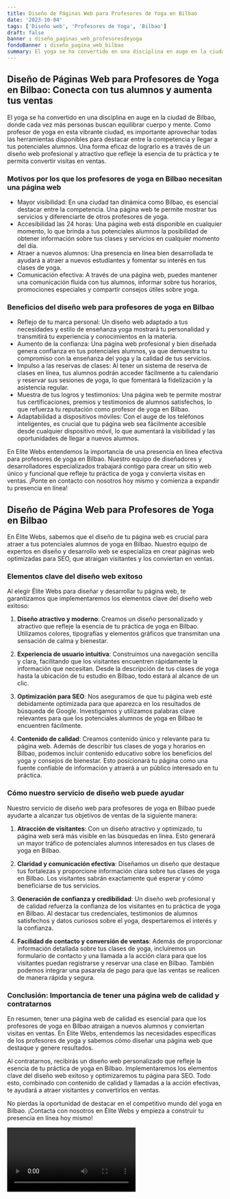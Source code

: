 ```yaml
---
title: Diseño de Páginas Web para Profesores de Yoga en Bilbao
date: '2023-10-04'
tags: ['Diseño web', 'Profesores de Yoga', 'Bilbao']
draft: false
banner : diseño_paginas_web_profesoresdeyoga
fondoBanner : diseño_pagina_web_bilbao
summary: El yoga se ha convertido en una disciplina en auge en la ciudad de Bilbao, donde cada vez más personas buscan equilibrar cuerpo y mente. Como profesor de yoga en esta vibrante ciudad, es importante aprovechar todas las herramientas disponibles para destacar entre la competencia y llegar a tus potenciales alumnos. Una forma eficaz de lograrlo es a través de un diseño web profesional y atractivo que refleje la esencia de tu práctica y te permita convertir visitas en ventas.
---
```


## Diseño de Páginas Web para Profesores de Yoga en Bilbao: Conecta con tus alumnos y aumenta tus ventas

El yoga se ha convertido en una disciplina en auge en la ciudad de Bilbao, donde cada vez más personas buscan equilibrar cuerpo y mente. Como profesor de yoga en esta vibrante ciudad, es importante aprovechar todas las herramientas disponibles para destacar entre la competencia y llegar a tus potenciales alumnos. Una forma eficaz de lograrlo es a través de un diseño web profesional y atractivo que refleje la esencia de tu práctica y te permita convertir visitas en ventas.

### Motivos por los que los profesores de yoga en Bilbao necesitan una página web

- Mayor visibilidad: En una ciudad tan dinámica como Bilbao, es esencial destacar entre la competencia. Una página web te permite mostrar tus servicios y diferenciarte de otros profesores de yoga.
- Accesibilidad las 24 horas: Una página web está disponible en cualquier momento, lo que brinda a tus potenciales alumnos la posibilidad de obtener información sobre tus clases y servicios en cualquier momento del día.
- Atraer a nuevos alumnos: Una presencia en línea bien desarrollada te ayudará a atraer a nuevos estudiantes y fomentar su interés en tus clases de yoga.
- Comunicación efectiva: A través de una página web, puedes mantener una comunicación fluida con tus alumnos, informar sobre tus horarios, promociones especiales y compartir consejos útiles sobre yoga.

### Beneficios del diseño web para profesores de yoga en Bilbao

- Reflejo de tu marca personal: Un diseño web adaptado a tus necesidades y estilo de enseñanza yoga mostrará tu personalidad y transmitirá tu experiencia y conocimientos en la materia.
- Aumento de la confianza: Una página web profesional y bien diseñada genera confianza en tus potenciales alumnos, ya que demuestra tu compromiso con la enseñanza del yoga y la calidad de tus servicios.
- Impulso a las reservas de clases: Al tener un sistema de reserva de clases en línea, tus alumnos podrán acceder fácilmente a tu calendario y reservar sus sesiones de yoga, lo que fomentará la fidelización y la asistencia regular.
- Muestra de tus logros y testimonios: Una página web te permite mostrar tus certificaciones, premios y testimonios de alumnos satisfechos, lo que refuerza tu reputación como profesor de yoga en Bilbao.
- Adaptabilidad a dispositivos móviles: Con el auge de los teléfonos inteligentes, es crucial que tu página web sea fácilmente accesible desde cualquier dispositivo móvil, lo que aumentará la visibilidad y las oportunidades de llegar a nuevos alumnos.

En Elite Webs entendemos la importancia de una presencia en línea efectiva para profesores de yoga en Bilbao. Nuestro equipo de diseñadores y desarrolladores especializados trabajará contigo para crear un sitio web único y funcional que refleje tu práctica de yoga y convierta visitas en ventas. ¡Ponte en contacto con nosotros hoy mismo y comienza a expandir tu presencia en línea!

<GifSeo />

<Cta />

## Diseño de Página Web para Profesores de Yoga en Bilbao

En Élite Webs, sabemos que el diseño de tu página web es crucial para atraer a tus potenciales alumnos de yoga en Bilbao. Nuestro equipo de expertos en diseño y desarrollo web se especializa en crear páginas web optimizadas para SEO, que atraigan visitantes y los conviertan en ventas.

### Elementos clave del diseño web exitoso

Al elegir Élite Webs para diseñar y desarrollar tu página web, te garantizamos que implementaremos los elementos clave del diseño web exitoso:

1. **Diseño atractivo y moderno**: Creamos un diseño personalizado y atractivo que refleje la esencia de tu práctica de yoga en Bilbao. Utilizamos colores, tipografías y elementos gráficos que transmitan una sensación de calma y bienestar.

2. **Experiencia de usuario intuitiva**: Construimos una navegación sencilla y clara, facilitando que los visitantes encuentren rápidamente la información que necesitan. Desde la descripción de tus clases de yoga hasta la ubicación de tu estudio en Bilbao, todo estará al alcance de un clic.

3. **Optimización para SEO**: Nos aseguramos de que tu página web esté debidamente optimizada para que aparezca en los resultados de búsqueda de Google. Investigamos y utilizamos palabras clave relevantes para que los potenciales alumnos de yoga en Bilbao te encuentren fácilmente.

4. **Contenido de calidad**: Creamos contenido único y relevante para tu página web. Además de describir tus clases de yoga y horarios en Bilbao, podemos incluir contenido educativo sobre los beneficios del yoga y consejos de bienestar. Esto posicionará tu página como una fuente confiable de información y atraerá a un público interesado en tu práctica.

### Cómo nuestro servicio de diseño web puede ayudar

Nuestro servicio de diseño web para profesores de yoga en Bilbao puede ayudarte a alcanzar tus objetivos de ventas de la siguiente manera:

1. **Atracción de visitantes**: Con un diseño atractivo y optimizado, tu página web será más visible en las búsquedas en línea. Esto generará un mayor tráfico de potenciales alumnos interesados en tus clases de yoga en Bilbao.

2. **Claridad y comunicación efectiva**: Diseñamos un diseño que destaque tus fortalezas y proporcione información clara sobre tus clases de yoga en Bilbao. Los visitantes sabrán exactamente qué esperar y cómo beneficiarse de tus servicios.

3. **Generación de confianza y credibilidad**: Un diseño web profesional y de calidad refuerza la confianza de los visitantes en tu práctica de yoga en Bilbao. Al destacar tus credenciales, testimonios de alumnos satisfechos y datos curiosos sobre el yoga, despertaremos el interés y la confianza.

4. **Facilidad de contacto y conversión de ventas**: Además de proporcionar información detallada sobre tus clases de yoga, incluiremos un formulario de contacto y una llamada a la acción clara para que los visitantes puedan registrarse y reservar una clase en Bilbao. También podemos integrar una pasarela de pago para que las ventas se realicen de manera rápida y segura.

### Conclusión: Importancia de tener una página web de calidad y contratarnos

En resumen, tener una página web de calidad es esencial para que los profesores de yoga en Bilbao atraigan a nuevos alumnos y conviertan visitas en ventas. En Élite Webs, entendemos las necesidades específicas de los profesores de yoga y sabemos cómo diseñar una página web que destaque y genere resultados.

Al contratarnos, recibirás un diseño web personalizado que refleje la esencia de tu práctica de yoga en Bilbao. Implementaremos los elementos clave del diseño web exitoso y optimizaremos tu página para SEO. Todo esto, combinado con contenido de calidad y llamadas a la acción efectivas, te ayudará a atraer visitantes y convertirlos en ventas.

No pierdas la oportunidad de destacar en el competitivo mundo del yoga en Bilbao. ¡Contacta con nosotros en Élite Webs y empieza a construir tu presencia en línea hoy mismo!

<Video />

<CtaBot job='Profesores de Yoga' city='Bilbao'/>

<Gmaps query='Bilbao+españa+maps' />